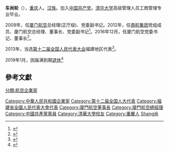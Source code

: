 '''车尚轮'''（{{bd|1956年||}}），[[重庆|重庆]]人。[[汉族|汉族]]。加入[[中国共产党|中国共产党]]。[[清华大学|清华大学]]高级管理人员工商管理专业毕业。

2009年，任[[厦门航空|厦门航空]]总经理(正厅级)、党委副书记。2012年，任[[中国南方航空集团公司|南航集团]]党组成员、厦门航空总经理、董事长、党委副书记<ref>{{cite web | url=http://money.163.com/09/0417/16/5748P76F00252KFB.html | title=厦航易帅 车尚轮接替阳广华出任总经理 | publisher=网易财经 | accessdate=2014-03-16}}</ref>。2016年12月，任厦门航空党委书记、董事长<ref>{{cite news|title=厦门航空领导调整：车尚轮任党委书记董事长，赵东任总经理|url=http://www.thepaper.cn/newsDetail_forward_1579951|accessdate=2016-12-13|newspaper=澎湃新闻}}</ref>。

2013年，当选[[第十二届全国人民代表大会|第十二届全国人民代表大会]]福建地区代表<ref>{{cite news|title=全国人大代表信息-车尚轮|url= http://210.82.31.1:8084/delegate/viewDelegate.action?dbid=121036|accessdate=2013-04-05|newspaper=全国人大网|archive-url=https://web.archive.org/web/20161220134924/http://www.npc.gov.cn/delegate/viewDelegate.action?dbid=121036|archive-date=2016-12-20|dead-url=yes}}</ref>。

2019年1月，因届满到期[[退休|退休]]<ref>{{cite news|title=厦航党委书记、董事长车尚轮退休|url=http://www.ccaonline.cn/yunshu/ystop/493146.html|accessdate=2019-01-10|newspaper=中国民用航空网}}</ref>

==參考文獻==
{{reflist}}
{{中国政治人物小作品}}

{{DEFAULTSORT:Che車}}
[[Category:中華人民共和國企業家|Category:中華人民共和國企業家]]
[[Category:第十二届全国人大代表|Category:第十二届全国人大代表]]
[[Category:福建省全國人民代表大會代表|Category:福建省全國人民代表大會代表]]
[[Category:廈門航空董事長|Category:廈門航空董事長]]
[[Category:廈門航空總經理|Category:廈門航空總經理]]
[[Category:中國共產黨黨員|Category:中國共產黨黨員]]
[[Category:清華大學校友|Category:清華大學校友]]
[[Category:重慶人|Category:重慶人]]
[[Category:車姓|Shang尚]]
[[分類:航空企業家|分類:航空企業家]]